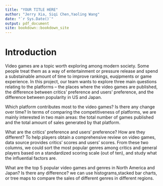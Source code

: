 ```yaml
--- 
title: "YOUR TITLE HERE"
author: "Jerry Xia, Siqi Chen,Yaoling Wang"
date: "`r Sys.Date()`"
output: pdf_document
site: bookdown::bookdown_site
---
```


# Introduction

Video games are a topic worth exploring among modern society. Some people treat them as a way of entertainment or pressure release and spend a substainable amount of time to improve rankings, euqipments or game experience. In this project, our team wants to explore three main questions relating to the platforms -- the places where the video games are published, the difference between critics' preference and users' preference, and the difference between popularity in US and Japan. 

Which platform contributes most to the video games? Is there any change over time? In terms of comparing the competitiveness of platforms, we are mainly interested in two main areas: the total number of games published and the total amount of sales generated by that platform. 

What are the critics' preference and users' preference? How are they different? To help players obtain a comprehensive review on video games, data source provides critics’ scores and users’ scores. From these two columns, we could sort the most popular genres among critics and general players based on a standardized scoring scale (out of ten), and study what the influential factors are. 

What are the top 5 popular video games and genres in North America and Japan? Is there any difference? we can use histograms,stacked bar charts, or tree maps to compare the sales of different genres in different regions. 


